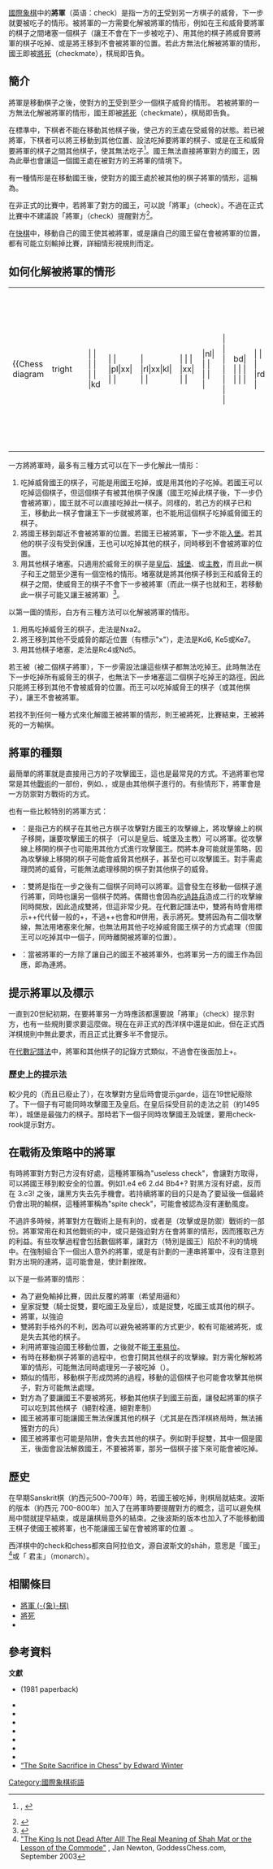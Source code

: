 {{noteTA
|1=zh-tw:西洋棋;zh-cn:国际象棋;zh-hk:國際象棋;
|2=zh-tw:國王入堡;zh-hans:王车易位;zh-hk:王車易位;
|3=zh-tw:國王;zh-hans:王;zh-hk:王;
|4=zh-tw:皇后;zh-hans:后;zh-hk:后;
|5=zh-tw:城堡;zh-hans:车;zh-hk:車;
|6=zh-tw:主教;zh-hans:象;zh-hk:象;
|7=zh-tw:騎士;zh-hans:马;zh-hk:馬;
|G1=IT
}}

{{Chess diagram
|tright
|
| | | | | | | | 
| | | | | | | | 
| | |kd| | | | | 
| | | | | | | | 
| | | | | | | | 
| | | | | | | | 
| | |rl| | | | | 
| | | | |kl| | | 
|黑方的王被白方的[[車_(國際象棋)|車]]將軍
}}

[[國際象棋|國際象棋]]中的'''將軍'''（英语：check）是指一方的[[王_(國際象棋)|王]]受到另一方棋子的威脅，下一步就要被吃子的情形。被將軍的一方需要化解被將軍的情形，例如在王和威脅要將軍的棋子之間堵塞一個棋子（讓王不會在下一步被吃子）、用其他的棋子將威脅要將軍的棋子吃掉、或是將王移到不會被將軍的位置。若此方無法化解被將軍的情形，國王即被[[將死|將死]]（checkmate），棋局即告負。

==簡介==
將軍是移動棋子之後，使對方的[[王_(國際象棋)|王]]受到至少一個棋子威脅的情形。<!--Making a move that checks is sometimes called "giving check". 。-->若被將軍的一方無法化解被將軍的情形，國王即被[[將死|將死]]（checkmate），棋局即告負。

在標準{{le|國際象棋規則|rules of chess}}中，下棋者不能在移動其他棋子後，使己方的王處在受威脅的狀態。若已被將軍，下棋者可以將王移動到其他位置、設法吃掉要將軍的棋子、或是在王和威脅要將軍的棋子之間{{le|堵塞 (國際象棋)|Block (chess)|堵塞}}其他棋子，使其無法吃子<ref>{{harvcol|Just|Burg|2003|p=27}}, {{harvcol|Polgar|Truong|2005|pp=32,103}}<!--, {{harvcol|Burgess|2009|p=550}}--></ref>。國王無法直接將軍對方的國王，因為此舉也會讓這一個國王處在被對方的王將軍的情境下。

有一種情形是在移動國王後，使對方的國王處於被其他的棋子將軍的情形，這稱為{{le|閃將|discovered check}}。

在非正式的比賽中，若將軍了對方的國王，可以說「將軍」（check）。不過在正式比賽中不建議說「將軍」（check）提醒對方<ref>{{Harvcol|Just|Burg|2003|p=28}}</ref>。

在[[快棋_(国际象棋)|快棋]]中，移動自己的國王使其被將軍，或是讓自己的國王留在會被將軍的位置，都有可能立刻輸掉比賽，詳細情形視規則而定。

==如何化解被將軍的情形==
{| align="right" border="0" cellpadding="1" cellspacing="0"
|-valign="top"
|
{{Chess diagram
|tright
|
| | | | | | | |kd
| | | |pl|xx| | | 
| | |rl|xx|kl| | | 
| | | | |xx| | | 
| |nl| | | | | | 
| | | | | | | | 
|bd| | | | | | | 
| | | | | |rd| | 
|白方被將軍。有三種方式可以化解。
}}
|
{{Chess diagram
|tright
|
| |kd| | | | | | 
| | | | | | | | 
| | | | | | |rd| 
| | | | | | | | 
| | | | |bd| | | 
| | | | | | | | 
| | | | | | | |pl
| | | | | | | |kl
|白方被將軍，無法化解被將軍的情形，白方輸棋
}}
|}
一方將將軍時，最多有三種方式可以在下一步化解此一情形：
#吃掉威脅國王的棋子，可能是用國王吃掉，或是用其他的子吃掉。若國王可以吃掉這個棋子，但這個棋子有被其他棋子保護（國王吃掉此棋子後，下一步仍會被將軍），國王就不可以直接吃掉此一棋子。同樣的，若己方的棋子已和王{{le|栓連 (國際象棋)|Pin (chess)|栓連}}，移動此一棋子會讓王下一步就被將軍，也不能用這個棋子吃掉威脅國王的棋子。
#將國王移到鄰近不會被將軍的位置。若國王已被將軍，下一步不能[[國王入堡|入堡]]。若其他的棋子沒有受到保護，王也可以吃掉其他的棋子，同時移到不會被將軍的位置。
#用其他棋子堵塞。{{le|堵塞 (國際象棋)|Block (chess)|堵塞}}只適用於威脅王的棋子是[[后_(國際象棋)|皇后]]、[[車_(國際象棋)|城堡]]、或[[象_(國際象棋)|主教]]，而且此一棋子和王之間至少還有一個空格的情形。堵塞就是將其他棋子移到王和威脅王的棋子之間，使威脅王的棋子不會下一步被將軍（而此一棋子也就和王{{le|栓連 (國際象棋)|Pin (chess)|栓連}}，若移動此一棋子可能又讓王被將軍）<ref>{{harvcol|Polgar|Truong|2005|pp=32,103}}</ref>。

以第一圖的情形，白方有三種方法可以化解被將軍的情形。
# 用馬吃掉威脅王的棋子，走法是Nxa2。
# 將王移到其他不受威脅的鄰近位置（有標示"x"），走法是Kd6, Ke5或Ke7。
# 用其他棋子堵塞，走法是Rc4或Nd5。

若王被{{le|雙將|double check}}（被二個棋子將軍），下一步需設法讓這些棋子都無法吃掉王。此時無法在下一步吃掉所有威脅王的棋子，也無法下一步堵塞這二個棋子吃掉王的路徑，因此只能將王移到其他不會被威脅的位置。而王可以吃掉威脅王的棋子（或其他棋子），讓王不會被將軍。

若找不到任何一種方式來化解國王被將軍的情形，則王被將死，比賽結束，王被將死的一方輸棋。
{{clear}}

==將軍的種類==
最簡單的將軍就是直接用己方的子攻擊國王，這也是最常見的方式。不過將軍也常常是其他[[西洋棋戰術|戰術]]的一部份，例如{{le|捉雙|Fork (chess)}}、{{le|串擊|Skewer (chess)}}，或是由其他棋子進行的{{le|閃將|discovered check}}。有些情形下，將軍會是一方防禦對方戰術的方式。

也有一些比較特別的將軍方式：
*{{le|閃將|discovered check}}：是指己方的棋子在其他己方棋子攻擊對方國王的攻擊線上，將攻擊線上的棋子移開，讓要攻擊國王的棋子（可以是皇后、城堡及主教）可以將軍。從攻擊線上移開的棋子也可能用其他方式進行攻擊國王。閃將本身可能就是策略，因為攻擊線上移開的棋子可能會威脅其他棋子，甚至也可以攻擊國王。對手需處理閃將的威脅，可能無法處理移開的棋子對其他棋子的威脅。
*{{le|雙將|Double check}}：雙將是指在一步之後有二個棋子同時可以將軍。這會發生在移動一個棋子進行將軍，同時也讓另一個棋子閃將。偶爾也會因為[[吃過路兵|吃過路兵]]造成二行的攻擊線同時開放，因此造成雙將，但這非常少見。在代數記譜法中，雙將有時會用標示++代代替一般的+，不過++也會和#併用，表示將死{{refn|C.13 in Appendix C. Algebraic Notation in FIDE Laws of Chess<ref name="FideLawsOfChess">{{Cite web|last=|first=|date=|title=FIDE Laws of Chess taking effect from 1 January 2018|url=https://handbook.fide.com/chapter/E012018|url-status=no|archive-url=https://web.archive.org/web/20210123232854/https://handbook.fide.com/chapter/E012018|archive-date=2021-01-23|access-date=12 July 2020|website=FIDE}}</ref>}}。雙將因為有二個攻擊線，無法用堵塞來化解，也無法用其他子吃掉威脅國王棋子的方式處理（但國王可以吃掉其中一個子，同時離開被將軍的位置）。
*{{le|連將|Cross-check}}：當被將軍的一方除了讓自己的國王不被將軍外，也將軍另一方的國王作為回應，即為連將。

==提示將軍以及標示==
一直到20世紀初期，在要將軍另一方時應該都還要說「將軍」（check）提示對方，也有一些規則要求要這麼做{{Harvcol|Hooper|Whyld|1992|p=74}}。現在在非正式的西洋棋中還是如此，但在正式西洋棋規則中無此要求，而且正式比賽多半不會提示{{harvcol|Just|Burg|2003|p=28}}。 

在[[代數記譜法|代數記譜法]]中，將軍和其他棋子的記錄方式類似，不過會在後面加上+。

===歷史上的提示法===
較少見的（而且已廢止了），在攻擊對方皇后時會提示garde，這在19世紀廢除了{{Harvcol|Hooper|Whyld|1992|p=74}}。下一個子有可能同時攻擊國王及皇后。在皇后採受目前的走法之前（約1495年），城堡是最強力的棋子。那時若下一個子同時攻擊國王及城堡，要用check-rook提示對方{{Harvcol|Hooper|Whyld|1992|p=75}}。

==在戰術及策略中的將軍==
有時將軍對方對己方沒有好處，這種將軍稱為"useless check"，會讓對方取得{{le|先手 (西洋棋)|tempo (chess)|先手}}，可以將國王移到較安全的位置{{harvcol|Hooper|Whyld|1992|p=437}}。例如1.e4 e6 2.d4 Bb4+? 對黑方沒有好處，反而在 3.c3! 之後，讓黑方失去先手機會。若持續將軍的目的只是為了要延後一個最終仍會出現的輸棋，這種將軍稱為"spite check"，可能會被認為沒有運動風度{{harvcol|Eade|2005|p=65}}。

不過許多時候，將軍對方在戰術上是有利的，或者是（攻擊或是防禦）戰術的一部份。將軍常用在和其他戰術的{{le|組合 (西洋棋)|combination (chess)|組合}}中，或只是強迫對方在會將軍的情形，因而獲取己方的利益。有些攻擊過程會包括數個將軍，讓對方（特別是國王）陷於不利的情境中。在強制組合下一個出人意外的將軍，或是有計劃的一連串將軍中，沒有注意到對方出現的連將，這可能會是{{le|过渡着|zwischenzug}}，使計劃挫敗。

以下是一些將軍的情形：
* 為了避免輸掉比賽，因此反覆的將軍（希望用{{le|長將 (西洋棋)|perpetual check|長將}}逼和）
* 皇家捉雙（騎士捉雙，要吃國王及皇后），或是捉雙，吃國王或其他的棋子。
* 將軍，以強迫{{le|換子 (西洋棋)|Exchange (chess)|換子}}
* 雙將對手格外的不利，因為可以避免被將軍的方式更少，較有可能被將死，或是失去其他的棋子。
* 利用將軍強迫國王移動位置，之後就不能[[王車易位|王車易位]]。
* 有時在移動棋子將軍的過程中，也會打開其他棋子的攻擊線。對方需化解較將軍的情形，可能無法同時處理另一子被吃掉（{{le|閃攻|discovered attack}}）。
* 類似的情形，移動棋子形成閃將的過程，移動的這個棋子也可能會攻擊其他棋子，對方可能無法處理。
* 對方為了要讓國王不要被將死，移動其他棋子到國王前面，讓發起將軍的棋子可以吃到其他棋子（絕對栓連，絕對牽制）
* 國王被將軍可能讓國王無法保護其他的棋子（尤其是在西洋棋終局時，無法捕獲對方的兵）
* 國王被將軍也可能是陷阱，會失去其他的棋子。例如對手捉雙，其中一個是國王，後面會設法解救國王，不要被將軍，那另一個棋子接下來可能會被吃掉。

==歷史==
在早期Sanskrit棋（約西元500–700年）時，若國王被吃掉，則棋局就結束。波斯的版本（約西元 700–800年）加入了在將軍時要提醒對方的概念，這可以避免棋局中間就提早結束，或是讓棋局意外的結束。之後波斯的版本也加入了不能移動國王棋子使國王被將軍，也不能讓國王留在會被將軍的位置<!--As a result, the king could not be captured-->{{harvcol|Davidson|1949|p=22}}.。

西洋棋中的check和chess都來自阿拉伯文，源自波斯文的shāh，意思是「國王」<ref>[http://www.goddesschess.com/chessays/shahmatjan.html "The King Is not Dead After All! The Real Meaning of Shah Mat or the Lesson of the Commode"] {{Wayback|url=http://www.goddesschess.com/chessays/shahmatjan.html |date=20080513054140 }}, Jan Newton, GoddessChess.com, September 2003</ref>或「
君主」（monarch）{{harvcol|Murray|2012|p=159}}。

==相關條目==
* [[將軍_(象棋)|將軍 (-{象}-棋)]]
* [[將死|將死]]
* {{le|國際象棋規則|Rules of chess}}

==參考資料==
{{reflist|30em}}

'''文獻'''
*{{citation
 |last=Davidson|first=Henry
 |year=1949
 |title=A Short History of Chess
 |publisher=McKay
 |isbn= 0-679-14550-8}} (1981 paperback)
*{{citation
 |last=Eade|first=James
 |year=2005
 |title=Chess for Dummies
 |edition=2nd
 |publisher=Cardoza
 |isbn= 978-0-7645-8404-6 }}
*{{citation
 |last=Golombek|first=Harry
 |title=Golombek's Encyclopedia of Chess
 |year=1977
 |publisher=Crown Publishing
 |isbn= 0-517-53146-1}}
*{{citation
 |last=Hooper |first=David 
 |surname2=Whyld |given2=Kenneth
 |title=The Oxford Companion to Chess
 |year=1992
 |edition=2nd
 |publisher=Oxford University Press
 |isbn= 0-19-866164-9}}
*{{citation
 |last=Just|first=Tim
 |surname2=Burg|given2=Daniel B.
 |year=2003
 |title=U.S. Chess Federation's Official Rules of Chess
 |edition=5th
 |publisher=McKay
 |isbn= 0-8129-3559-4}}
*{{citation
 |last=Murray|first=H. J. R.
 |year=2012
 |origyear=1913
 |title=A History of Chess 
 |publisher=Skyhorse
 |isbn= 978-1-62087-062-4}}
*{{citation|last=Polgar|first=Susan|last2=Truong|first2=Paul|year=2005|title=A World Champion's Guide to Chess|edition=|publisher=Random House|isbn=978-0-8129-3653-7|url-access=registration|url=https://archive.org/details/worldchampionsgu00susa_0}}
*{{Citation
 |last=Schiller|first=Eric
 |year=2003
 |title=Official Rules of Chess
 |edition=2nd
 |publisher=Cardoza
 |isbn= 978-1-58042-092-1}}
* [http://www.chesshistory.com/winter/extra/spite.html  “The Spite Sacrifice in Chess” by Edward Winter] {{Wayback|url=http://www.chesshistory.com/winter/extra/spite.html |date=20200930035945 }}

{{国际象棋}}
[[Category:國際象棋術語|Category:國際象棋術語]]